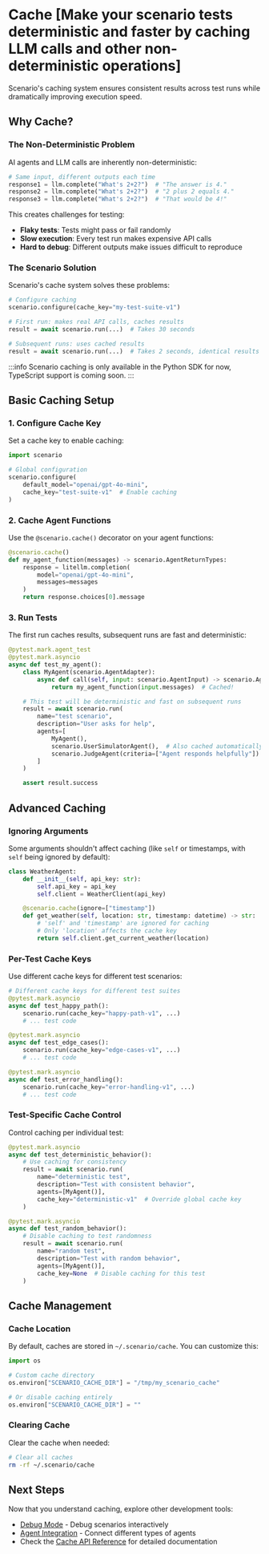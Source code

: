 
# Cache [Make your scenario tests deterministic and faster by caching LLM calls and other non-deterministic operations]

Scenario's caching system ensures consistent results across test runs while dramatically improving execution speed.

## Why Cache?

### The Non-Deterministic Problem

AI agents and LLM calls are inherently non-deterministic:

```python
# Same input, different outputs each time
response1 = llm.complete("What's 2+2?")  # "The answer is 4."
response2 = llm.complete("What's 2+2?")  # "2 plus 2 equals 4."
response3 = llm.complete("What's 2+2?")  # "That would be 4!"
```

This creates challenges for testing:
- **Flaky tests**: Tests might pass or fail randomly
- **Slow execution**: Every test run makes expensive API calls
- **Hard to debug**: Different outputs make issues difficult to reproduce

### The Scenario Solution

Scenario's cache system solves these problems:

```python
# Configure caching
scenario.configure(cache_key="my-test-suite-v1")

# First run: makes real API calls, caches results
result = await scenario.run(...)  # Takes 30 seconds

# Subsequent runs: uses cached results
result = await scenario.run(...)  # Takes 2 seconds, identical results
```

:::info
Scenario caching is only available in the Python SDK for now, TypeScript support is coming soon.
:::

## Basic Caching Setup

### 1. Configure Cache Key

Set a cache key to enable caching:

```python
import scenario

# Global configuration
scenario.configure(
    default_model="openai/gpt-4o-mini",
    cache_key="test-suite-v1"  # Enable caching
)
```

### 2. Cache Agent Functions

Use the <RefLink link="index.html#scenario.cache">`@scenario.cache()`</RefLink> decorator on your agent functions:

```python
@scenario.cache()
def my_agent_function(messages) -> scenario.AgentReturnTypes:
    response = litellm.completion(
        model="openai/gpt-4o-mini",
        messages=messages
    )
    return response.choices[0].message
```

### 3. Run Tests

The first run caches results, subsequent runs are fast and deterministic:

```python
@pytest.mark.agent_test
@pytest.mark.asyncio
async def test_my_agent():
    class MyAgent(scenario.AgentAdapter):
        async def call(self, input: scenario.AgentInput) -> scenario.AgentReturnTypes:
            return my_agent_function(input.messages)  # Cached!

    # This test will be deterministic and fast on subsequent runs
    result = await scenario.run(
        name="test scenario",
        description="User asks for help",
        agents=[
            MyAgent(),
            scenario.UserSimulatorAgent(),  # Also cached automatically
            scenario.JudgeAgent(criteria=["Agent responds helpfully"])
        ]
    )

    assert result.success
```

## Advanced Caching

### Ignoring Arguments

Some arguments shouldn't affect caching (like `self` or timestamps, with `self` being ignored by default):

```python
class WeatherAgent:
    def __init__(self, api_key: str):
        self.api_key = api_key
        self.client = WeatherClient(api_key)

    @scenario.cache(ignore=["timestamp"])
    def get_weather(self, location: str, timestamp: datetime) -> str:
        # 'self' and 'timestamp' are ignored for caching
        # Only 'location' affects the cache key
        return self.client.get_current_weather(location)
```

### Per-Test Cache Keys

Use different cache keys for different test scenarios:

```python
# Different cache keys for different test suites
@pytest.mark.asyncio
async def test_happy_path():
    scenario.run(cache_key="happy-path-v1", ...)
    # ... test code

@pytest.mark.asyncio
async def test_edge_cases():
    scenario.run(cache_key="edge-cases-v1", ...)
    # ... test code

@pytest.mark.asyncio
async def test_error_handling():
    scenario.run(cache_key="error-handling-v1", ...)
    # ... test code
```

### Test-Specific Cache Control

Control caching per individual test:

```python
@pytest.mark.asyncio
async def test_deterministic_behavior():
    # Use caching for consistency
    result = await scenario.run(
        name="deterministic test",
        description="Test with consistent behavior",
        agents=[MyAgent()],
        cache_key="deterministic-v1"  # Override global cache key
    )

@pytest.mark.asyncio
async def test_random_behavior():
    # Disable caching to test randomness
    result = await scenario.run(
        name="random test",
        description="Test with random behavior",
        agents=[MyAgent()],
        cache_key=None  # Disable caching for this test
    )
```

## Cache Management

### Cache Location

By default, caches are stored in `~/.scenario/cache`. You can customize this:

```python
import os

# Custom cache directory
os.environ["SCENARIO_CACHE_DIR"] = "/tmp/my_scenario_cache"

# Or disable caching entirely
os.environ["SCENARIO_CACHE_DIR"] = ""
```

### Clearing Cache

Clear the cache when needed:

```bash
# Clear all caches
rm -rf ~/.scenario/cache
```

## Next Steps

Now that you understand caching, explore other development tools:

- [Debug Mode](/scenario/debug-mode) - Debug scenarios interactively
- [Agent Integration](/agent-integration) - Connect different types of agents
- Check the [Cache API Reference](/reference/python/scenario/cache.html) for detailed documentation